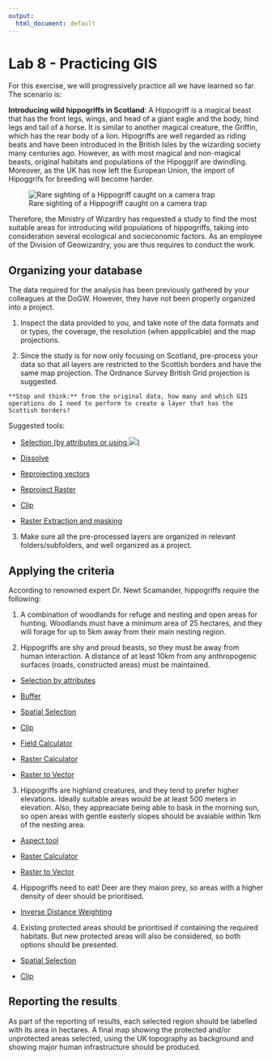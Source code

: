 ```yaml
---
output:
  html_document: default
---
```

# Lab 8 - Practicing GIS{#lab8}

For this exercise, we will progressively practice all we have learned so far. The scenario is:

**Introducing wild hippogriffs in Scotland**: A Hippogriff is a magical beast that has the front legs, wings, and head of a giant eagle and the body, hind legs and tail of a horse. It is similar to another magical creature, the Griffin, which has the rear body of a lion. Hipogriffs are well regarded as riding beats and have been introduced in the British Isles by the wizarding society many centuries ago. However, as with most magical and non-magical beasts, original habitats and populations of the Hipoggrif are dwindling. Moreover, as the UK has now left the European Union, the import of Hipoggrifs for breeding will become harder.

![Rare sighting of a Hippogriff caught on a camera trap](https://acciowizardsunite.com/wp-content/uploads/2019/01/hippogriff-harry-potter.jpg)

Therefore, the Ministry of Wizardry has requested a study to find the most suitable areas for introducing wild populations of hippogriffs, taking into consideration several ecological and socieconomic factors. As an employee of the Division of Geowizardry, you are thus requires to conduct the work.

## Organizing your database

The data required for the analysis has been previously gathered by your colleagues at the DoGW. However, they have not been properly organized into a project.

1) Inspect the data provided to you, and take note of the data formats and or types, the coverage, the resolution (when appplicable) and the map projections.

2) Since the study is for now only focusing on Scotland, pre-process your data so that all layers are restricted to the Scottish borders and have the same map projection. The Ordnance Survey British Grid projection is suggested.

```block
**Stop and think:** from the original data, how many and which GIS operations do I need to perform to create a layer that has the Scottish borders?
```

Suggested tools:

- [Selection (by attributes or using ![](QGISicons/images/themes/default/mActionSelectRectangle.svg))](https://docs.qgis.org/testing/en/docs/user_manual/processing_algs/qgis/vectorselection.html?highlight=select) 

- [Dissolve](https://docs.qgis.org/testing/en/docs/user_manual/processing_algs/gdal/vectorgeoprocessing.html?highlight=dissolve#dissolve)

- [Reprojecting vectors](https://docs.qgis.org/3.4/en/docs/training_manual/vector_analysis/reproject_transform.html?highlight=reproject%20vector)

- [Reproject Raster](https://docs.qgis.org/3.4/en/docs/user_manual/processing_algs/gdal/rasterprojections.html?highlight=warp#warp-reproject)

- [Clip](https://docs.qgis.org/testing/en/docs/user_manual/processing_algs/qgis/vectoroverlay.html?highlight=clip#clip)

- [Raster Extraction and masking](https://docs.qgis.org/3.4/en/docs/user_manual/processing_algs/gdal/rasterextraction.html)

3) Make sure all the pre-processed layers are organized in relevant folders/subfolders, and well organized as a project.

## Applying the criteria

According to renowned expert Dr. Newt Scamander, hippogriffs require the following:

1) A combination of woodlands for refuge and nesting and open areas for hunting. Woodlands must have a minimum area of 25 hectares, and they will forage for up to 5km away from their main nesting region.

2) Hippogriffs are shy and proud beasts, so they must be away from human interaction. A distance of at least 10km from any anthropogenic surfaces (roads, constructed areas) must be maintained.

- [Selection by attributes](https://docs.qgis.org/testing/en/docs/user_manual/processing_algs/qgis/vectorselection.html?highlight=select)

- [Buffer](https://docs.qgis.org/testing/en/docs/gentle_gis_introduction/vector_spatial_analysis_buffers.html?highlight=buffer)

- [Spatial Selection](https://docs.qgis.org/testing/en/docs/user_manual/processing_algs/qgis/vectorselection.html?highlight=select%20location#extract-by-location)

- [Clip](https://docs.qgis.org/testing/en/docs/user_manual/processing_algs/qgis/vectoroverlay.html?highlight=clip#clip)

- [Field Calculator](https://docs.qgis.org/testing/en/docs/user_manual/processing_algs/qgis/vectortable.html?highlight=field%20calculator#field-calculator)

- [Raster Calculator](https://docs.qgis.org/testing/en/docs/user_manual/working_with_raster/raster_analysis.html?highlight=raster%20calculator)

- [Raster to Vector](https://docs.qgis.org/3.4/en/docs/user_manual/processing_algs/gdal/rasterconversion.html?highlight=polygonize#polygonize-raster-to-vector)

3) Hippogriffs are highland creatures, and they tend to prefer higher elevations. Ideally suitable areas would be at least 500 meters in elevation. Also, they appreaciate being able to bask in the morning sun, so open areas with gentle easterly slopes should be avaiable within 1km of the nesting area.

- [Aspect tool](https://docs.qgis.org/testing/en/docs/user_manual/processing_algs/qgis/rasterterrainanalysis.html?highlight=aspect)

- [Raster Calculator](https://docs.qgis.org/testing/en/docs/user_manual/working_with_raster/raster_analysis.html?highlight=raster%20calculator)

- [Raster to Vector](https://docs.qgis.org/3.4/en/docs/user_manual/processing_algs/gdal/rasterconversion.html?highlight=polygonize#polygonize-raster-to-vector)

4) Hippogriffs need to eat! Deer are they maion prey, so areas with a higher density of deer should be prioritised.

- [Inverse Distance Weighting](https://docs.qgis.org/testing/en/docs/user_manual/processing_algs/qgis/interpolation.html?highlight=interpolation)

4) Existing protected areas should be prioritised if containing the required habitats. But new protected areas will also be considered, so both options should be presented.

- [Spatial Selection](https://docs.qgis.org/testing/en/docs/user_manual/processing_algs/qgis/vectorselection.html?highlight=select%20location#extract-by-location)

- [Clip](https://docs.qgis.org/testing/en/docs/user_manual/processing_algs/qgis/vectoroverlay.html?highlight=clip#clip)

## Reporting the results

As part of the reporting of results, each selected region should be labelled with its area in hectares. A final map showing the protected and/or unprotected areas selected, using the UK topography as background and showing major human infrastructure should be produced. 
